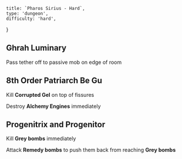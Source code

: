     title: `Pharos Sirius - Hard`,
    type: 'dungeon',
    difficulty: 'hard',
}

## Ghrah Luminary

<Trigger color="purple" type="when" trigger="Tethered">
    Pass tether off to passive mob on edge of room
</Trigger>

## 8th Order Patriarch Be Gu

Kill **Corrupted Gel** on top of fissures

Destroy **Alchemy Engines** immediately

## Progenitrix and Progenitor

Kill <Orange>**Grey bombs**</Orange> immediately

Attack <Blue>**Remedy bombs**</Blue> to push them back from reaching <Orange>**Grey bombs**</Orange>